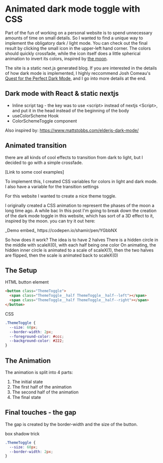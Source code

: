 
# Animated dark mode toggle with CSS

Part of the fun of working on a personal website is to spend unnecessary amounts of time on small details. So I wanted to find a unique way to implement the obligatory dark / light mode. You can check out the final result by clicking the small icon in the upper-left hand corner. The colors should quickly crossfade, while the icon itself does a little spherical animation to invert its colors, inspired by [the moon](link).

The site is a static next.js generated blog. If you are interested in the details of how dark mode is implemented, I highly reccommend Josh Comeau's [ Quest for the Perfect Dark Mode](https://www.joshwcomeau.com/react/dark-mode/), and I go into more details at the end.

## Dark mode with React & static nextjs

- Inline script tag - the key was to use \<script\> instead of nextjs \<Script\>, and put it in the head instead of the beginning of the body
- useColorScheme Hook
- ColorSchemeToggle component

Also inspired by:
https://www.mattstobbs.com/elderjs-dark-mode/

## Animated transition

there are all kinds of cool effects to transition from dark to light, but I decided to go with a simple crossfade.

[Link to some cool examples]

To implement this, I created CSS variables for colors in light and dark mode.
I also have a variable for the transition settings

For this website I wanted to create a nice theme toggle.

I originally created a CSS animation to represent the phases of the moon a long time ago. A while bac
In this post I'm going to break down the creation of the dark mode toggle in this website, which has sort of a 3D effect to it, inspired by the moon. you can try it out here:

<ThemeToggleDemo />
_Demo embed_ https://codepen.io/shamir/pen/YGbbNX

So how does it work?
The idea is to have 2 halves
There is a hidden circle in the middle with scaleX(0), with each half being one color
On animating, the hidden inner circle is animated to a scale of scaleX(1), then the two halves are flipped, then the scale is animated back to scaleX(0)

## The Setup

HTML button element

```html
<button class="ThemeToggle">
  <span class="ThemeToggle__half ThemeToggle__half--left"></span>
  <span class="ThemeToggle__half ThemeToggle__half--right"></span>
</button>
```

CSS

```css
.ThemeToggle {
  --size: 60px;
  --border-width: 2px;
  --foreground-color: #ccc;
  --background-color: #222;
}
```

## The Animation

The animation is split into 4 parts:

1. The initial state
2. The first half of the animation
3. The second half of the animation
4. The final state

## Final touches - the gap

The gap is created by the border-width and the size of the button.

box shadow trick

```css
.ThemeToggle {
  --size: 60px;
  --border-width: 2px;
}
```

